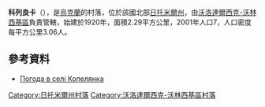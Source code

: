 {{coord|50|33|7|N|28|34|17|E|scale:30000|display=title}}

'''科列良卡'''（{{lang-uk|Копелянка}}），是[[烏克蘭|烏克蘭]]的村落，位於該國北部[[日托米爾州|日托米爾州]]，由[[沃洛達爾西克-沃林西基區|沃洛達爾西克-沃林西基區]]負責管轄，始建於1920年，面積2.29平方公里，2001年人口7，人口密度每平方公里3.06人。

==參考資料==
* [https://ua.sinoptik.ua/погода-копелянка Погода в селі Копелянка] {{Wayback|url=https://ua.sinoptik.ua/%D0%BF%D0%BE%D0%B3%D0%BE%D0%B4%D0%B0-%D0%BA%D0%BE%D0%BF%D0%B5%D0%BB%D1%8F%D0%BD%D0%BA%D0%B0 |date=20210120010621 }}

{{DEFAULTSORT:Копелянка}}
[[Category:日托米爾州村落|Category:日托米爾州村落]]
[[Category:沃洛達爾西克-沃林西基區村落|Category:沃洛達爾西克-沃林西基區村落]]


{{Zhytomyr-geo-stub}}